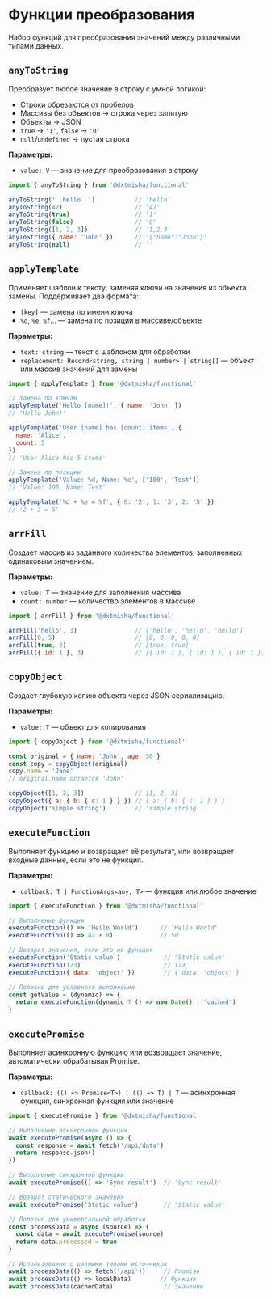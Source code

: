 
<Meta title='@dxtmisha/functional/ru/Conversions'/>

# Функции преобразования

Набор функций для преобразования значений между различными типами данных.

## `anyToString`

Преобразует любое значение в строку с умной логикой:
- Строки обрезаются от пробелов
- Массивы без объектов → строка через запятую
- Объекты → JSON
- `true` → `'1'`, `false` → `'0'`
- `null`/`undefined` → пустая строка

**Параметры:**
- `value: V` — значение для преобразования в строку

```javascript
import { anyToString } from '@dxtmisha/functional'

anyToString('  hello  ')           // 'hello'
anyToString(42)                    // '42'
anyToString(true)                  // '1'
anyToString(false)                 // '0'
anyToString([1, 2, 3])             // '1,2,3'
anyToString({ name: 'John' })      // '{"name":"John"}'
anyToString(null)                  // ''
```

## `applyTemplate`

Применяет шаблон к тексту, заменяя ключи на значения из объекта замены. Поддерживает два формата:
- `[key]` — замена по имени ключа
- `%d`, `%e`, `%f`... — замена по позиции в массиве/объекте

**Параметры:**
- `text: string` — текст с шаблоном для обработки
- `replacement: Record<string, string | number> | string[]` — объект или массив значений для замены

```javascript
import { applyTemplate } from '@dxtmisha/functional'

// Замена по ключам
applyTemplate('Hello [name]!', { name: 'John' })
// 'Hello John!'

applyTemplate('User [name] has [count] items', {
  name: 'Alice',
  count: 5
})
// 'User Alice has 5 items'

// Замена по позиции
applyTemplate('Value: %d, Name: %e', ['100', 'Test'])
// 'Value: 100, Name: Test'

applyTemplate('%d + %e = %f', { 0: '2', 1: '3', 2: '5' })
// '2 + 3 = 5'
```

## `arrFill`

Создает массив из заданного количества элементов, заполненных одинаковым значением.

**Параметры:**
- `value: T` — значение для заполнения массива
- `count: number` — количество элементов в массиве

```javascript
import { arrFill } from '@dxtmisha/functional'

arrFill('hello', 3)                // ['hello', 'hello', 'hello']
arrFill(0, 5)                      // [0, 0, 0, 0, 0]
arrFill(true, 2)                   // [true, true]
arrFill({ id: 1 }, 3)              // [{ id: 1 }, { id: 1 }, { id: 1 }]
```

## `copyObject`

Создает глубокую копию объекта через JSON сериализацию.

**Параметры:**
- `value: T` — объект для копирования

```javascript
import { copyObject } from '@dxtmisha/functional'

const original = { name: 'John', age: 30 }
const copy = copyObject(original)
copy.name = 'Jane'
// original.name остается 'John'

copyObject([1, 2, 3])              // [1, 2, 3]
copyObject({ a: { b: { c: 1 } } }) // { a: { b: { c: 1 } } }
copyObject('simple string')        // 'simple string'
```

## `executeFunction`

Выполняет функцию и возвращает её результат, или возвращает входные данные, если это не функция.

**Параметры:**
- `callback: T | FunctionArgs<any, T>` — функция или любое значение

```javascript
import { executeFunction } from '@dxtmisha/functional'

// Выполнение функции
executeFunction(() => 'Hello World')      // 'Hello World'
executeFunction(() => 42 + 8)             // 50

// Возврат значения, если это не функция
executeFunction('Static value')            // 'Static value'
executeFunction(123)                       // 123
executeFunction({ data: 'object' })        // { data: 'object' }

// Полезно для условного выполнения
const getValue = (dynamic) => {
  return executeFunction(dynamic ? () => new Date() : 'cached')
}
```

## `executePromise`

Выполняет асинхронную функцию или возвращает значение, автоматически обрабатывая Promise.

**Параметры:**
- `callback: (() => Promise<T>) | (() => T) | T` — асинхронная функция, синхронная функция или значение

```javascript
import { executePromise } from '@dxtmisha/functional'

// Выполнение асинхронной функции
await executePromise(async () => {
  const response = await fetch('/api/data')
  return response.json()
})

// Выполнение синхронной функции
await executePromise(() => 'Sync result')  // 'Sync result'

// Возврат статического значения
await executePromise('Static value')       // 'Static value'

// Полезно для универсальной обработки
const processData = async (source) => {
  const data = await executePromise(source)
  return data.processed = true
}

// Использование с разными типами источников
await processData(() => fetch('/api'))     // Promise
await processData(() => localData)        // Функция
await processData(cachedData)              // Значение
```
